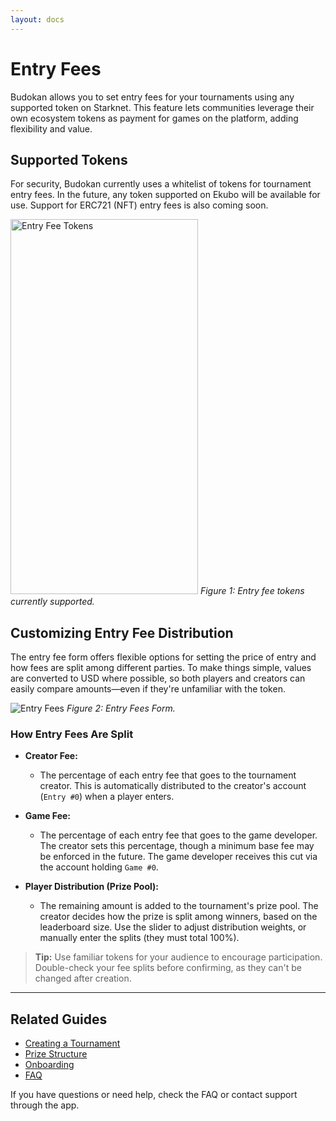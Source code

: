 ```yaml
---
layout: docs
---
```


# Entry Fees

Budokan allows you to set entry fees for your tournaments using any supported token on Starknet. This feature lets communities leverage their own ecosystem tokens as payment for games on the platform, adding flexibility and value.

## Supported Tokens

<div className="flex flex-row">
   <p>
      For security, Budokan currently uses a whitelist of tokens for tournament entry fees. In the future, any token supported on Ekubo will be available for use. Support for ERC721 (NFT) entry fees is also coming soon.
   </p>
   <div className="flex-shrink-0">
      <img 
        src="/docs/erc20-tokens.png" 
        alt="Entry Fee Tokens" 
        width="300" 
        height="600" 
      />
      <em>Figure 1: Entry fee tokens currently supported.</em>
   </div>
</div>

## Customizing Entry Fee Distribution

The entry fee form offers flexible options for setting the price of entry and how fees are split among different parties. To make things simple, values are converted to USD where possible, so both players and creators can easily compare amounts—even if they're unfamiliar with the token.

![Entry Fees](/docs/entry-fees.png)
*Figure 2: Entry Fees Form.*

### How Entry Fees Are Split

- **Creator Fee:**
  - The percentage of each entry fee that goes to the tournament creator. This is automatically distributed to the creator's account (`Entry #0`) when a player enters.

- **Game Fee:**
  - The percentage of each entry fee that goes to the game developer. The creator sets this percentage, though a minimum base fee may be enforced in the future. The game developer receives this cut via the account holding `Game #0`.

- **Player Distribution (Prize Pool):**
  - The remaining amount is added to the tournament's prize pool. The creator decides how the prize is split among winners, based on the leaderboard size. Use the slider to adjust distribution weights, or manually enter the splits (they must total 100%).

> **Tip:** Use familiar tokens for your audience to encourage participation. Double-check your fee splits before confirming, as they can't be changed after creation.

---

## Related Guides
- [Creating a Tournament](/budokan/guide/create)
- [Prize Structure](/budokan/guide/prizes)
- [Onboarding](/budokan/guide/onboarding)
- [FAQ](/budokan/faq)

If you have questions or need help, check the FAQ or contact support through the app.
